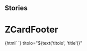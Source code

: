 
## Stories

<Meta title="Card/ZCardFooter" component="z-card-footer" />

  # ZCardFooter

<Preview>
  <Story name="z-card-footer">
    {html`
      <z-card-footer
        autori="${text('autori', 'Authors')}"
        cardtype="${text('cardtype', 'reale')}"
        faded="${boolean('faded', false)}"
        isbn="${text('isbn', '97-88-80-8620-710')}"/>`}
        titolo="${text('titolo', 'title')}"
  </Story>
</Preview>

  <Props of="z-card-footer" />

